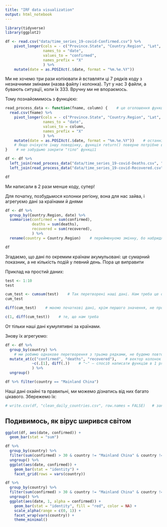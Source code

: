 ```yaml
---
title: "IRF data visualization"
output: html_notebook
---
```


```r
library(tidyverse)
library(ggplot2)

df <- read.csv("data/time_series_19-covid-Confirmed.csv") %>%
    pivot_longer(cols = - c("Province.State", "Country.Region", "Lat", "Long"),
                 names_to = "date",
                 values_to = "confirmed",
                 names_prefix = "X"
                 ) %>%
    mutate(date = as.POSIXct(.$date, format = "%m.%e.%Y"))
```

Ми не хочемо три рази копіювати й вставляти ці 7 рядків коду з незначними змінами (назва файлу і колонка). Тут у нас 3 файли, а бувають ситуації, коли їх 333. Вручну ми не впораємось. 

Тому познайомимось з функцією:  

```r
read_process_data <- function(fname, column) {    # це оголошення функції: назва function(назва_аргументу1, назва_аргумента2) {}
  read.csv(fname) %>%
    pivot_longer(cols = - c("Province.State", "Country.Region", "Lat", "Long"),
                 names_to = "date",
                 values_to = column,
                 names_prefix = "X"
                 ) %>%
    mutate(date = as.POSIXct(.$date, format = "%m.%e.%Y"))    # останній результат функція повертає.
    # Якщо очікуєте іншу поведінку, функція return() поверне потрібне вам значення: return(5) —і функція поверне 5
}    # не забудьмо закрити "тіло" функції

df <- df %>%
  left_join(read_process_data("data/time_series_19-covid-Deaths.csv", "deaths")) %>%
  left_join(read_process_data("data/time_series_19-covid-Recovered.csv", "recovered"))

df
```

Ми написали в 2 рази менше коду, супер!  

Для початку, позбудьмося колонки регіону, вона для нас зайва, і агрегуємо дані за країнами й днями
```r
df <- df %>%
  group_by(Country.Region, date) %>%
  summarise(confirmed = sum(confirmed),
            deaths = sum(deaths),
            recovered = sum(recovered),
            ) %>%
  rename(country = Country.Region)    # перейменуємо змінну, бо набридло писати її довгу назву

df
```
Згадаємо, що дані по окремим країнам акумульовані: це сумарний показник, а не кількість подій у певний день. Пора це виправити

Приклад на простий даних:
```r
test <- 1:10
test

cum_test <- cumsum(test)    # Так перетворені наші дані. Нам треба це обернути
cum_test

diff(cum_test)    # маємо початкові дані, крім першого значення, не проблема

c(1, diff(cum_test))    # те, що нам треба
```

От тільки наші дані кумулятивні за країнами.

Знову їх агрегуємо:
```r
df <- df %>%
  group_by(country) %>%
    # ми робимо однакове перетворення з трьома рядками, не будемо повторюватись за допомогою mutate_at
  mutate_at(c("confirmed", "deaths", "recovered"),    # вектор колонок
            ~c(.[1], diff(.))    # "~" — спосіб написати функцію в 1 рядок, аргумент це крапка
            ) %>%
  ungroup()

df %>% filter(country == "Mainland China")
```
Наші дані охайні та правильні, ми можемо дізнатись від них багато цікавого. Збережемо їх:
```r
# write.csv(df, "clean_daily_countries.csv", row.names = FALSE)   # закоментуйте, аби ненароком не переписати чисті дані
```

## Подивимось, як вірус ширився світом
```r
ggplot(df, aes(date, confirmed)) +
  geom_bar(stat = "sum")
```


```r
df %>%
  group_by(country) %>%
  filter(sum(confirmed) > 30 & country != "Mainland China" & country != "Others") %>%
  ungroup() %>% 
  ggplot(aes(date, confirmed)) +
    geom_bar(stat = "identity") +
    facet_grid(rows = vars(country))
```

```r
df %>%
  group_by(country) %>%
  filter(sum(confirmed) > 30 & country != "Mainland China" & country != "Others") %>%
  ungroup() %>% 
  ggplot(aes(date, 1, alpha = confirmed)) +
    geom_bar(stat = "identity", fill = "red", color = NA) +
    scale_alpha(range = c(0, 1)) + 
    facet_wrap(vars(country)) +
    theme_minimal()
```

